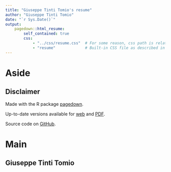 ```yaml
---
title: "Giuseppe Tinti Tomio's resume"
author: "Giuseppe Tinti Tomio"
date: "`r Sys.Date()`"
output:
    pagedown::html_resume:
        self_contained: true
        css:
            - "../css/resume.css"  # For some reason, css path is relative to .Rmd source instead of knit_root_dir
            - "resume"             # Built-in CSS file as described in pagedown::html_paged
---
```


Aside
==============================================================================

Disclaimer
------------------------------------------------------------------------------

Made with the R package [pagedown](https://github.com/rstudio/pagedown).

Up-to-date versions available for [web](https://giuseppett.github.io/CV/resume) and [PDF](https://github.com/GiuseppeTT/CV/raw/print/resume.pdf).

Source code on [GitHub](https://github.com/GiuseppeTT/CV).

Main
==============================================================================

Giuseppe Tinti Tomio {#title}
------------------------------------------------------------------------------
